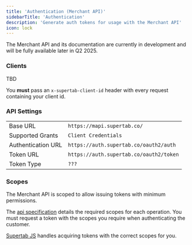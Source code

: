 ```yaml
---
title: 'Authentication (Merchant API)'
sidebarTitle: 'Authentication'
description: 'Generate auth tokens for usage with the Merchant API'
icon: lock
---
```


<Note>
    The Merchant API and its documentation are currently in development and will be fully available later in Q2 2025.
</Note>


### Clients

TBD

You **must** pass an `x-supertab-client-id` header with every request containing your client id.


### API Settings

| | |
|--|--|
| Base URL | `https://mapi.supertab.co/` |
| Supported Grants | `Client Credentials` |
| Authentication URL | `https://auth.supertab.co/oauth2/auth` |
| Token URL | `https://auth.supertab.co/oauth2/token` |
| Token Type | `???` |


### Scopes

The Merchant API is scoped to allow issuing tokens with minimum permissions.

The [api specification](/merchant-api/endpoints) details the required scopes for each operation.
You must request a token with the scopes you require when authenticating the customer.

[Supertab JS](/dead) handles acquiring tokens with the correct scopes for you.
